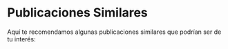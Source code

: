 # Publicaciones Similares

Aquí te recomendamos algunas publicaciones similares que podrían ser de tu interés: